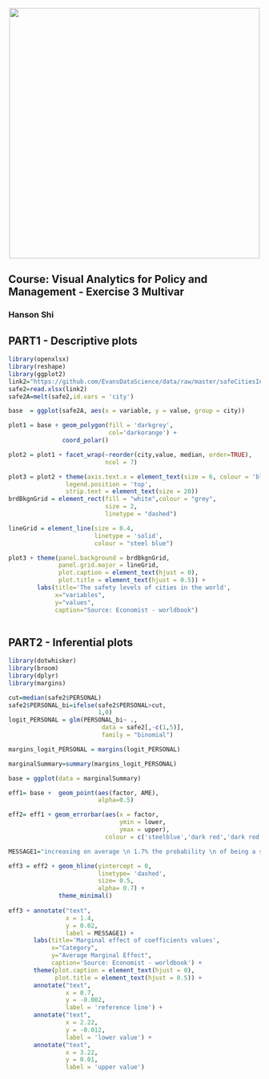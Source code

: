 <br> 
<center><img src="http://i.imgur.com/sSaOozN.png" width="500"></center>

## Course: Visual Analytics for Policy and Management - Exercise 3 Multivar

### Hanson Shi

## PART1 - Descriptive plots

```r
library(openxlsx)
library(reshape)
library(ggplot2)
link2="https://github.com/EvansDataScience/data/raw/master/safeCitiesIndex.xlsx"
safe2=read.xlsx(link2)
safe2A=melt(safe2,id.vars = 'city')
```


```r
base  = ggplot(safe2A, aes(x = variable, y = value, group = city))

plot1 = base + geom_polygon(fill = 'darkgrey',
                            col='darkorange') + 
               coord_polar()

plot2 = plot1 + facet_wrap(~reorder(city,value, median, order=TRUE),
                           ncol = 7)

plot3 = plot2 + theme(axis.text.x = element_text(size = 6, colour = 'black'),
                legend.position = 'top',
                strip.text = element_text(size = 20))
brdBkgnGrid = element_rect(fill = "white",colour = "grey",
                           size = 2,
                           linetype = "dashed")

lineGrid = element_line(size = 0.4,
                        linetype = 'solid',
                        colour = "steel blue")

plot3 + theme(panel.background = brdBkgnGrid,
              panel.grid.major = lineGrid,
              plot.caption = element_text(hjust = 0),
              plot.title = element_text(hjust = 0.5)) +
        labs(title='The safety levels of cities in the world', 
             x="variables", 
             y="values",
             caption="Source: Economist - worldbook") 
                        
```




## PART2 - Inferential plots

```r
library(dotwhisker)
library(broom)
library(dplyr)
library(margins)
```

```r
cut=median(safe2$PERSONAL)
safe2$PERSONAL_bi=ifelse(safe2$PERSONAL>cut,
                         1,0)
logit_PERSONAL = glm(PERSONAL_bi~ .,
                          data = safe2[,-c(1,5)],
                          family = "binomial")
```

```r
margins_logit_PERSONAL = margins(logit_PERSONAL) 

marginalSummary=summary(margins_logit_PERSONAL)

base = ggplot(data = marginalSummary)

eff1= base +  geom_point(aes(factor, AME), 
                         alpha=0.5)

eff2= eff1 + geom_errorbar(aes(x = factor, 
                               ymin = lower, 
                               ymax = upper),
                           colour = c('steelblue','dark red','dark red'))

MESSAGE1="increasing on average \n 1.7% the probability \n of being a safe city"

eff3 = eff2 + geom_hline(yintercept = 0, 
                         linetype= 'dashed', 
                         size= 0.5, 
                         alpha= 0.7) + 
              theme_minimal()
             
eff3 + annotate("text", 
                x = 1.4, 
                y = 0.02, 
                label = MESSAGE1) +
       labs(title='Marginal effect of coefficients values', 
            x="Category", 
            y="Average Marginal Effect",
            caption='Source: Economist - worldbook') +
       theme(plot.caption = element_text(hjust = 0),
             plot.title = element_text(hjust = 0.5)) +
       annotate("text", 
                x = 0.7, 
                y = -0.002, 
                label = 'reference line') +
       annotate("text", 
                x = 2.22, 
                y = -0.012, 
                label = 'lower value') +
       annotate("text", 
                x = 3.22, 
                y = 0.01, 
                label = 'upper value') 
  

```


